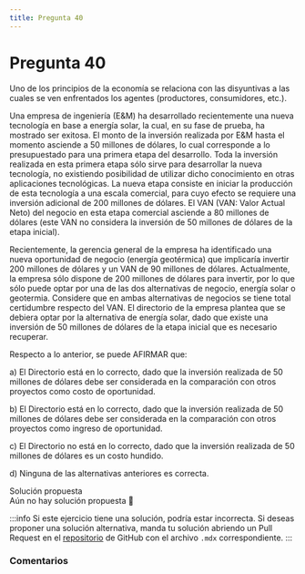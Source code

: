 ```yaml
---
title: Pregunta 40
---
```



# Pregunta 40

<div className="exercise">
Uno de los principios de la economía se relaciona con las disyuntivas a las cuales se ven enfrentados
los agentes (productores, consumidores, etc.).

Una empresa de ingeniería (E&M) ha desarrollado recientemente una nueva tecnología en base a
energía solar, la cual, en su fase de prueba, ha mostrado ser exitosa. El monto de la inversión
realizada por E&M hasta el momento asciende a 50 millones de dólares, lo cual corresponde a lo
presupuestado para una primera etapa del desarrollo. Toda la inversión realizada en esta primera
etapa sólo sirve para desarrollar la nueva tecnología, no existiendo posibilidad de utilizar dicho
conocimiento en otras aplicaciones tecnológicas. La nueva etapa consiste en iniciar la producción
de esta tecnología a una escala comercial, para cuyo efecto se requiere una inversión adicional de
200 millones de dólares. El VAN (VAN: Valor Actual Neto) del negocio en esta etapa comercial
asciende a 80 millones de dólares (este VAN no considera la inversión de 50 millones de dólares de
la etapa inicial).

Recientemente, la gerencia general de la empresa ha identificado una nueva oportunidad de
negocio (energía geotérmica) que implicaría invertir 200 millones de dólares y un VAN de 90
millones de dólares. Actualmente, la empresa sólo dispone de 200 millones de dólares para invertir,
por lo que sólo puede optar por una de las dos alternativas de negocio, energía solar o geotermia.
Considere que en ambas alternativas de negocios se tiene total certidumbre respecto del VAN. El
directorio de la empresa plantea que se debiera optar por la alternativa de energía solar, dado que
existe una inversión de 50 millones de dólares de la etapa inicial que es necesario recuperar.

Respecto a lo anterior, se puede AFIRMAR que:

a) El Directorio está en lo correcto, dado que la inversión realizada de 50 millones de dólares
debe ser considerada en la comparación con otros proyectos como costo de oportunidad.

b) El Directorio está en lo correcto, dado que la inversión realizada de 50 millones de dólares
debe ser considerada en la comparación con otros proyectos como ingreso de oportunidad.

c) El Directorio no está en lo correcto, dado que la inversión realizada de 50 millones de
dólares es un costo hundido.

d) Ninguna de las alternativas anteriores es correcta.
</div>

<MDXDetails>
<summary>Solución propuesta</summary>

<div className="exercise">
Aún no hay solución propuesta 🥲
</div>

:::info
Si este ejercicio tiene una solución, podría estar incorrecta. Si deseas proponer una solución alternativa, manda tu solución abriendo
un Pull Request en el [repositorio](https://github.com/crow-rojas/apuntes-fundamentals/pulls) de GitHub con el archivo
`.mdx` correspondiente.
:::

</MDXDetails>

### Comentarios

<Disqus
  url="https://crow-rojas.github.io/apuntes-fundamentals/docs/engineering/economics/exercises/2024-2/p40"
  identifier="docs/engineering/economics/exercises/2024-2/p40"
  title="2024-2 Economia - Pregunta 40"
/>
